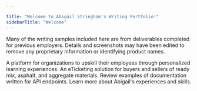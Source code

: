 ```yaml
---

title: "Welcome to Abigail Stringham's Writing Portfolio!"
sidebarTitle: "Welcome"
---
```


Many of the writing samples included here are from deliverables completed for previous employers. Details and screenshots may have been edited to remove any proprietary information or identifying product names. 

<CardGroup cols={2}>
  <Card
    title="ProLearn Writing Samples"
    icon="chalkboard-user"
    href="https://writerportfolio.mintlify.app/lrn-assignments"
  >
    A platform for organizations to upskill their employees through personalized learning experiences.
  </Card>
  <Card
    title="Supply Connect Writing Samples"
    icon="helmet-safety"
    href="https://writerportfolio.mintlify.app/supply-partner-connections"
  >
    An eTicketing solution for buyers and sellers of ready mix, asphalt, and aggregate materials.
  </Card>
<Card
    title="API Documentation Samples"
    icon="gears"
    href="https://writerportfolio.mintlify.app/api-reference/endpoint/get-surfreport"
  >
    Review examples of documentation written for API endpoints.
  </Card>
<Card
    title="About Me"
    icon="user"
    href="https://writerportfolio.mintlify.app/about-me/summary"
  >
    Learn more about Abigail's experiences and skills.
  </Card>
</CardGroup>

